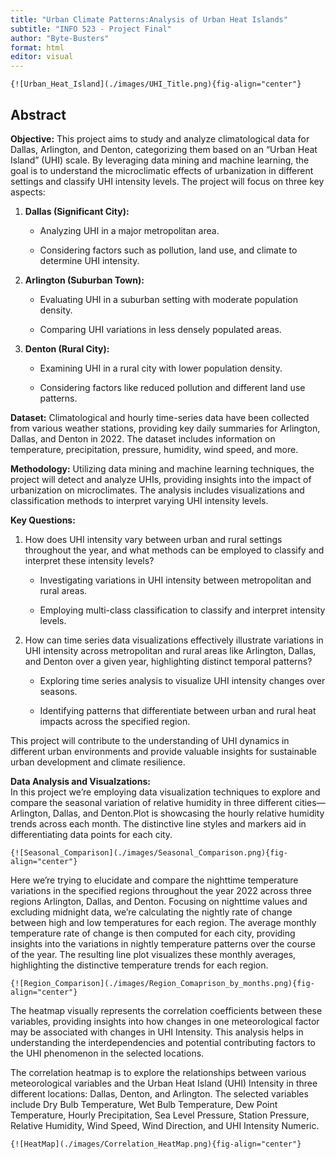 ```yaml
---
title: "Urban Climate Patterns:Analysis of Urban Heat Islands"
subtitle: "INFO 523 - Project Final"
author: "Byte-Busters"
format: html
editor: visual
---
```


`{![Urban_Heat_Island](./images/UHI_Title.png){fig-align="center"}`

## **Abstract**

**Objective:** This project aims to study and analyze climatological data for Dallas, Arlington, and Denton, categorizing them based on an "Urban Heat Island" (UHI) scale. By leveraging data mining and machine learning, the goal is to understand the microclimatic effects of urbanization in different settings and classify UHI intensity levels. The project will focus on three key aspects:

1.  **Dallas (Significant City):**

    -   Analyzing UHI in a major metropolitan area.

    -   Considering factors such as pollution, land use, and climate to determine UHI intensity.

2.  **Arlington (Suburban Town):**

    -   Evaluating UHI in a suburban setting with moderate population density.

    -   Comparing UHI variations in less densely populated areas.

3.  **Denton (Rural City):**

    -   Examining UHI in a rural city with lower population density.

    -   Considering factors like reduced pollution and different land use patterns.

**Dataset:** Climatological and hourly time-series data have been collected from various weather stations, providing key daily summaries for Arlington, Dallas, and Denton in 2022. The dataset includes information on temperature, precipitation, pressure, humidity, wind speed, and more.

**Methodology:** Utilizing data mining and machine learning techniques, the project will detect and analyze UHIs, providing insights into the impact of urbanization on microclimates. The analysis includes visualizations and classification methods to interpret varying UHI intensity levels.

**Key Questions:**

1.  How does UHI intensity vary between urban and rural settings throughout the year, and what methods can be employed to classify and interpret these intensity levels?

    -   Investigating variations in UHI intensity between metropolitan and rural areas.

    -   Employing multi-class classification to classify and interpret intensity levels.

2.  How can time series data visualizations effectively illustrate variations in UHI intensity across metropolitan and rural areas like Arlington, Dallas, and Denton over a given year, highlighting distinct temporal patterns?

    -   Exploring time series analysis to visualize UHI intensity changes over seasons.

    -   Identifying patterns that differentiate between urban and rural heat impacts across the specified region.

This project will contribute to the understanding of UHI dynamics in different urban environments and provide valuable insights for sustainable urban development and climate resilience.

**Data Analysis and Visualzations:**\
In this project we're employing data visualization techniques to explore and compare the seasonal variation of relative humidity in three different cities---Arlington, Dallas, and Denton.Plot is showcasing the hourly relative humidity trends across each month. The distinctive line styles and markers aid in differentiating data points for each city.

`{![Seasonal_Comparison](./images/Seasonal_Comparison.png){fig-align="center"}`

Here we're trying to elucidate and compare the nighttime temperature variations in the specified regions throughout the year 2022 across three regions Arlington, Dallas, and Denton. Focusing on nighttime values and excluding midnight data, we're calculating the nightly rate of change between high and low temperatures for each region. The average monthly temperature rate of change is then computed for each city, providing insights into the variations in nightly temperature patterns over the course of the year. The resulting line plot visualizes these monthly averages, highlighting the distinctive temperature trends for each region.\

`{![Region_Comparison](./images/Region_Comaprison_by_months.png){fig-align="center"}`

The heatmap visually represents the correlation coefficients between these variables, providing insights into how changes in one meteorological factor may be associated with changes in UHI Intensity. This analysis helps in understanding the interdependencies and potential contributing factors to the UHI phenomenon in the selected locations.

The correlation heatmap is to explore the relationships between various meteorological variables and the Urban Heat Island (UHI) Intensity in three different locations: Dallas, Denton, and Arlington. The selected variables include Dry Bulb Temperature, Wet Bulb Temperature, Dew Point Temperature, Hourly Precipitation, Sea Level Pressure, Station Pressure, Relative Humidity, Wind Speed, Wind Direction, and UHI Intensity Numeric.

`{![HeatMap](./images/Correlation_HeatMap.png){fig-align="center"}`

